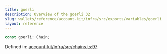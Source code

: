 ```yaml
---
title: goerli
description: Overview of the goerli 32
slug: wallets/reference/account-kit/infra/src/exports/variables/goerli
layout: reference
---
```


```ts
const goerli: Chain;
```

Defined in: [account-kit/infra/src/chains.ts:97](https://github.com/alchemyplatform/aa-sdk/blob/923a52171f7246172caf350853843e6680197da9/account-kit/infra/src/chains.ts#L97)
